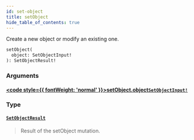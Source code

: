 ```yaml
---
id: set-object
title: setObject
hide_table_of_contents: true
---
```








Create a new object or modify an existing one.

```graphql
setObject(
  object: SetObjectInput!
): SetObjectResult!
```


### Arguments

#### [<code style={{ fontWeight: 'normal' }}>setObject.<b>object</b></code>](#)<Bullet />[`SetObjectInput!`](/docs/directory-api-reference/schema/objects/inputs/set-object-input) <Badge class="secondary" text="non-null"/> <Badge class="secondary" text="input"/> <Badge class="secondary" text="objects"/>
> 
> 

### Type

#### [`SetObjectResult`](/docs/directory-api-reference/schema/objects/objects/set-object-result) <Badge class="secondary" text="object"/> <Badge class="secondary" text="objects"/>
> Result of the setObject mutation.
> 





